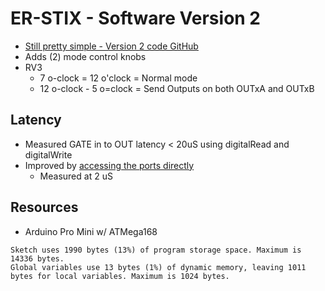 = ER-STIX - Software Version 2 =

* [https://github.com/land-boards/lb-Arduino-Code/blob/master/LBCards/SYNTHS/ER_STIX/ERSTIX_V2/ERSTIX_V2.ino Still pretty simple - Version 2 code GitHub]
* Adds (2) mode control knobs
* RV3
** 7 o-clock = 12 o'clock = Normal mode
** 12 o-clock - 5 o=clock = Send Outputs on both OUTxA and OUTxB

== Latency ==

* Measured GATE in to OUT latency < 20uS using digitalRead and digitalWrite
* Improved by [https://docs.arduino.cc/hacking/software/PortManipulation accessing the ports directly]
** Measured at 2 uS

== Resources ==

* Arduino Pro Mini w/ ATMega168

<pre>
Sketch uses 1990 bytes (13%) of program storage space. Maximum is 14336 bytes.
Global variables use 13 bytes (1%) of dynamic memory, leaving 1011 bytes for local variables. Maximum is 1024 bytes.
</pre>
